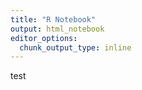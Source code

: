 ```yaml
---
title: "R Notebook"
output: html_notebook
editor_options: 
  chunk_output_type: inline
---
```


test